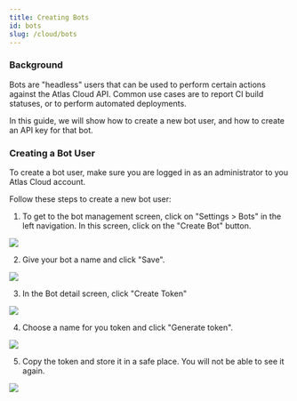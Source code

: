```yaml
---
title: Creating Bots
id: bots
slug: /cloud/bots
---
```

### Background

Bots are "headless" users that can be used to perform certain actions against the Atlas Cloud API.
Common use cases are to report CI build statuses, or to perform automated deployments.

In this guide, we will show how to create a new bot user, and how to create an API key for that bot.

### Creating a Bot User

To create a bot user, make sure you are logged in as an administrator to you Atlas Cloud account.

Follow these steps to create a new bot user:
1. To get to the bot management screen, click on "Settings > Bots" in the left navigation.
  In this screen, click on the "Create Bot" button.

  ![](https://atlasgo.io/uploads/cloud/bots/create-bot-button.png)

2. Give your bot a name and click "Save".

  ![](https://atlasgo.io/uploads/cloud/bots/create-bot-modal.png)

3. In the Bot detail screen, click "Create Token"

  ![](https://atlasgo.io/uploads/cloud/bots/inspect-bot.png)

4. Choose a name for you token and click "Generate token".

  ![](https://atlasgo.io/uploads/cloud/bots/generate-token.png)

5. Copy the token and store it in a safe place. You will not be able to see it again.

  ![](https://atlasgo.io/uploads/cloud/bots/view-token1.png)